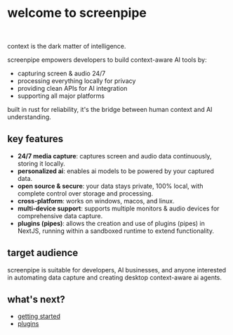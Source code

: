 
# welcome to screenpipe

<MotionDiv>
<br/>

context is the dark matter of intelligence.

screenpipe empowers developers to build context-aware AI tools by:
- capturing screen & audio 24/7
- processing everything locally for privacy
- providing clean APIs for AI integration
- supporting all major platforms

built in rust for reliability, it's the bridge between human context and AI understanding.

</MotionDiv>

<MotionDiv delay={0.5}>

## key features

- **24/7 media capture**: captures screen and audio data continuously, storing it locally.
- **personalized ai**: enables ai models to be powered by your captured data.
- **open source & secure**: your data stays private, 100% local, with complete control over storage and processing.
- **cross-platform**: works on windows, macos, and linux.
- **multi-device support**: supports multiple monitors & audio devices for comprehensive data capture.
- **plugins (pipes)**: allows the creation and use of plugins (pipes) in NextJS, running within a sandboxed runtime to extend functionality.

</MotionDiv>

<MotionDiv delay={1}>

## target audience

screenpipe is suitable for developers, AI businesses, and anyone interested in automating data capture and creating desktop context-aware ai agents. 

## what's next?

- [getting started](/docs/getting-started)
- [plugins](/docs/plugins)

</MotionDiv>
